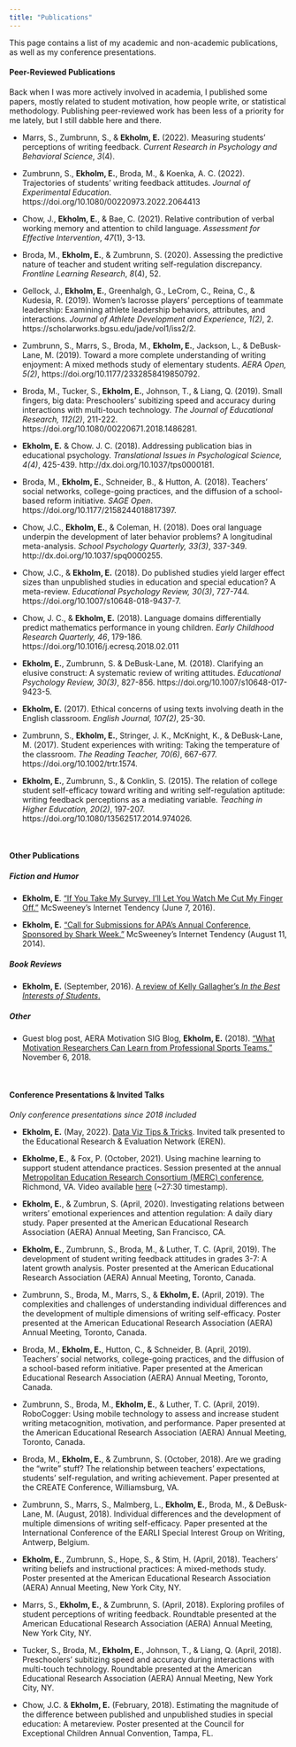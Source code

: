 ```yaml
---
title: "Publications"
---
```


This page contains a list of my academic and non-academic publications, as well as my conference presentations.


#### Peer-Reviewed Publications

Back when I was more actively involved in academia, I published some papers, mostly related to student motivation, how people write, or statistical methodology. Publishing peer-reviewed work has been less of a priority for me lately, but I still dabble here and there.

+ Marrs, S., Zumbrunn, S., & __Ekholm, E.__ (2022). Measuring students' perceptions of writing feedback. _Current Research in Psychology and Behavioral Science_, _3_(4).

+ Zumbrunn, S., __Ekholm, E.__, Broda, M., & Koenka, A. C. (2022). Trajectories of students' writing feedback attitudes. _Journal of Experimental Education_. https://doi.org/10.1080/00220973.2022.2064413

+ Chow, J., __Ekholm, E.__, & Bae, C. (2021). Relative contribution of verbal working memory and attention to child language. _Assessment for Effective Intervention_, _47_(1), 3-13.

+ Broda, M., __Ekholm, E.__, & Zumbrunn, S. (2020). Assessing the predictive nature of teacher and student writing self-regulation discrepancy. _Frontline Learning Research_, _8_(4), 52.

+ Gellock, J., __Ekholm, E.__, Greenhalgh, G., LeCrom, C., Reina, C., & Kudesia, R. (2019). Women’s lacrosse players’ perceptions of teammate leadership: Examining athlete leadership behaviors, attributes, and interactions. _Journal of Athlete Development and Experience, 1(2)_, 2. https://scholarworks.bgsu.edu/jade/vol1/iss2/2.  

+ Zumbrunn, S., Marrs, S., Broda, M., __Ekholm, E.__, Jackson, L., & DeBusk-Lane, M. (2019). Toward a more complete understanding of writing enjoyment: A mixed methods study of elementary students. _AERA Open, 5(2)_, https://doi.org/10.1177/2332858419850792.

+ Broda, M., Tucker, S., __Ekholm, E.__, Johnson, T., & Liang, Q. (2019).  Small fingers, big data: Preschoolers’ subitizing speed and accuracy during interactions with multi-touch technology.  _The Journal of Educational Research, 112(2)_, 211-222. https://doi.org/10.1080/00220671.2018.1486281.

+ __Ekholm, E.__ & Chow. J. C. (2018). Addressing publication bias in educational psychology. _Translational Issues in Psychological Science, 4(4)_, 425-439. http://dx.doi.org/10.1037/tps0000181.

+ Broda, M., __Ekholm, E.__, Schneider, B., & Hutton, A. (2018). Teachers’ social networks, college-going practices, and the diffusion of a school-based reform initiative. _SAGE Open_. https://doi.org/10.1177/2158244018817397.

+ Chow, J.C., __Ekholm, E.__, & Coleman, H. (2018). Does oral language underpin the development of later behavior problems? A longitudinal meta-analysis. _School Psychology Quarterly, 33(3)_, 337-349. http://dx.doi.org/10.1037/spq0000255.

+ Chow, J.C., & __Ekholm, E.__ (2018). Do published studies yield larger effect sizes than unpublished studies in education and special education? A meta-review. _Educational Psychology Review, 30(3)_, 727-744. https://doi.org/10.1007/s10648-018-9437-7.

+ Chow, J. C., & __Ekholm, E.__ (2018). Language domains differentially predict mathematics performance in young children.  _Early Childhood Research Quarterly, 46_, 179-186. https://doi.org/10.1016/j.ecresq.2018.02.011

+ __Ekholm, E.__, Zumbrunn, S. & DeBusk-Lane, M. (2018). Clarifying an elusive construct: A systematic review of writing attitudes. _Educational Psychology Review, 30(3)_, 827-856. https://doi.org/10.1007/s10648-017-9423-5.

+ __Ekholm, E.__ (2017). Ethical concerns of using texts involving death in the English classroom. _English Journal, 107(2)_, 25-30.

+ Zumbrunn, S., __Ekholm, E.__, Stringer, J. K., McKnight, K., & DeBusk-Lane, M. (2017). Student experiences with writing: Taking the temperature of the classroom. _The Reading Teacher, 70(6)_, 667-677. https://doi.org/10.1002/trtr.1574.

+ __Ekholm, E.__, Zumbrunn, S., & Conklin, S. (2015). The relation of college student self-efficacy toward writing and writing self-regulation aptitude: writing feedback perceptions as a mediating variable. _Teaching in Higher Education, 20(2)_, 197-207. https://doi.org/10.1080/13562517.2014.974026.

<br/>

#### Other Publications

##### Fiction and Humor

+ __Ekholm, E__. [“If You Take My Survey, I’ll Let You Watch Me Cut My Finger Off.”](https://www.mcsweeneys.net/articles/if-you-take-my-survey-ill-let-you-watch-me-cut-my-finger-off) McSweeney’s Internet Tendency (June 7, 2016).

+ __Ekholm, E.__ [“Call for Submissions for APA’s Annual Conference, Sponsored by Shark Week.”](http://www.mcsweeneys.net/articles/call-for-submissions-for-apas-annual-conference-sponsored-by-shark-week)  McSweeney’s Internet Tendency (August 11, 2014).  

##### Book Reviews

+ __Ekholm, E.__ (September, 2016).  [A review of Kelly Gallagher’s _In the Best Interests of Students_.](http://www.ncte.org/library/NCTEFiles/Resources/Journals/EJ/1061_sep2016/EJ1061Reviews.pdf)

##### Other

+ Guest blog post, AERA Motivation SIG Blog, __Ekholm, E.__ (2018). [“What Motivation Researchers Can Learn from Professional Sports Teams.”](http://motsig.org/what-motivation-researchers-can-learn-from-professional-sports-teams/) November 6, 2018. 

<br/>

#### Conference Presentations & Invited Talks
_Only conference presentations since 2018 included_

+ __Ekholm, E.__ (May, 2022). [Data Viz Tips & Tricks](https://github.com/ekholme/data_viz_tips). Invited talk presented to the Educational Research & Evaluation Network (EREN).

+ __Ekholme, E.__, & Fox, P. (October, 2021). Using machine learning to support student attendance practices. Session presented at the annual [Metropolitan Education Research Consortium (MERC) conference](https://merc.soe.vcu.edu/conference/program/2021/), Richmond, VA. Video available [here](https://www.youtube.com/watch?v=gbTfelMWMiY) (~27:30 timestamp).

+ __Ekholm, E.__, & Zumbrun, S. (April, 2020). Investigating relations between writers’ emotional experiences and attention regulation: A daily diary study. Paper presented at the American Educational Research Association (AERA) Annual Meeting, San Francisco, CA.

+ __Ekholm, E.__, Zumbrunn, S., Broda, M., & Luther, T. C. (April, 2019). The development of student writing feedback attitudes in grades 3-7: A latent growth analysis. Poster presented at the American Educational Research Association (AERA) Annual Meeting, Toronto, Canada.

+ Zumbrunn, S., Broda, M., Marrs, S., & __Ekholm, E.__ (April, 2019). The complexities and challenges of understanding individual differences and the development of multiple dimensions of writing self-efficacy. Poster presented at the American Educational Research Association (AERA) Annual Meeting, Toronto, Canada.

+ Broda, M., __Ekholm, E.__, Hutton, C., & Schneider, B. (April, 2019). Teachers’ social networks, college-going practices, and the diffusion of a school-based reform initiative. Paper presented at the American Educational Research Association (AERA) Annual Meeting, Toronto, Canada.

+ Zumbrunn, S., Broda, M., __Ekholm, E.__, & Luther, T. C. (April, 2019). RoboCogger: Using mobile technology to assess and increase student writing metacognition, motivation, and performance. Paper presented at the American Educational Research Association (AERA) Annual Meeting, Toronto, Canada.

+ Broda, M., __Ekholm, E.__, & Zumbrunn, S. (October, 2018). Are we grading the “write” stuff? The relationship between teachers’ expectations, students’ self-regulation, and writing achievement. Paper presented at the CREATE Conference, Williamsburg, VA.

+ Zumbrunn, S., Marrs, S., Malmberg, L., __Ekholm, E.__, Broda, M., & DeBusk-Lane, M. (August, 2018). Individual differences and the development of multiple dimensions of writing self-efficacy. Paper presented at the International Conference of the EARLI Special Interest Group on Writing, Antwerp, Belgium.

+ __Ekholm, E.__, Zumbrunn, S., Hope, S., & Stim, H. (April, 2018). Teachers’ writing beliefs and instructional practices: A mixed-methods study. Poster presented at the American Educational Research Association (AERA) Annual Meeting, New York City, NY.

+ Marrs, S., __Ekholm, E.__, & Zumbrunn, S. (April, 2018). Exploring profiles of student perceptions of writing feedback. Roundtable presented at the American Educational Research Association (AERA) Annual Meeting, New York City, NY.

+ Tucker, S., Broda, M., __Ekholm, E.__, Johnson, T., & Liang, Q. (April, 2018). Preschoolers’ subitizing speed and accuracy during interactions with multi-touch technology. Roundtable presented at the American Educational Research Association (AERA) Annual Meeting, New York City, NY.

+ Chow, J.C. & __Ekholm, E.__ (February, 2018). Estimating the magnitude of the difference between published and unpublished studies in special education: A metareview. Poster presented at the Council for Exceptional Children Annual Convention, Tampa, FL.